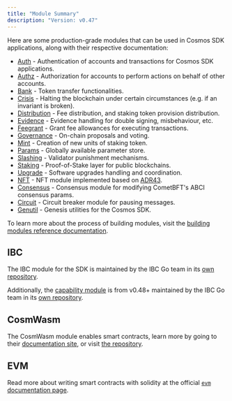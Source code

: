 ```yaml
---
title: "Module Summary"
description: "Version: v0.47"
---
```


Here are some production-grade modules that can be used in Cosmos SDK applications, along with their respective documentation:

* [Auth](/v0.47/build/modules/auth) - Authentication of accounts and transactions for Cosmos SDK applications.
* [Authz](/v0.47/build/modules/authz) - Authorization for accounts to perform actions on behalf of other accounts.
* [Bank](/v0.47/build/modules/bank) - Token transfer functionalities.
* [Crisis](/v0.47/build/modules/crisis) - Halting the blockchain under certain circumstances (e.g. if an invariant is broken).
* [Distribution](/v0.47/build/modules/distribution) - Fee distribution, and staking token provision distribution.
* [Evidence](/v0.47/build/modules/evidence) - Evidence handling for double signing, misbehaviour, etc.
* [Feegrant](/v0.47/build/modules/feegrant) - Grant fee allowances for executing transactions.
* [Governance](/v0.47/build/modules/gov) - On-chain proposals and voting.
* [Mint](/v0.47/build/modules/mint) - Creation of new units of staking token.
* [Params](/v0.47/build/modules/params) - Globally available parameter store.
* [Slashing](/v0.47/build/modules/slashing) - Validator punishment mechanisms.
* [Staking](/v0.47/build/modules/staking) - Proof-of-Stake layer for public blockchains.
* [Upgrade](/v0.47/build/modules/upgrade) - Software upgrades handling and coordination.
* [NFT](/v0.47/build/modules/nft) - NFT module implemented based on [ADR43](https://docs.cosmos.network/main/architecture/adr-043-nft-module.html).
* [Consensus](/v0.47/build/modules/consensus) - Consensus module for modifying CometBFT's ABCI consensus params.
* [Circuit](/v0.47/build/modules/circuit) - Circuit breaker module for pausing messages.
* [Genutil](/v0.47/build/modules/genutil) - Genesis utilities for the Cosmos SDK.

To learn more about the process of building modules, visit the [building modules reference documentation](https://docs.cosmos.network/main/building-modules/intro).

## IBC[​](#ibc "Direct link to IBC")

The IBC module for the SDK is maintained by the IBC Go team in its [own repository](https://github.com/cosmos/ibc-go).

Additionally, the [capability module](https://github.com/cosmos/ibc-go/tree/fdd664698d79864f1e00e147f9879e58497b5ef1/modules/capability) is from v0.48+ maintained by the IBC Go team in its [own repository](https://github.com/cosmos/ibc-go/tree/fdd664698d79864f1e00e147f9879e58497b5ef1/modules/capability).

## CosmWasm[​](#cosmwasm "Direct link to CosmWasm")

The CosmWasm module enables smart contracts, learn more by going to their [documentation site](https://book.cosmwasm.com/), or visit [the repository](https://github.com/CosmWasm/cosmwasm).

## EVM[​](#evm "Direct link to EVM")

Read more about writing smart contracts with solidity at the official [`evm` documentation page](https://docs.evmos.org/protocol/modules/evm).

